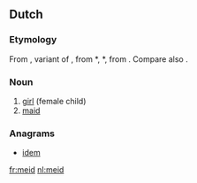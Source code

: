 ==Dutch==

===Etymology===
From {{etyl|dum|nl}} {{term|meit|lang=dum}}, variant of {{term|meget|lang=dum}}, from {{etyl|odt|nl}} *{{term||megith|lang=odt}}, *{{term||magath|lang=odt}}, from {{proto|Germanic|magaþs|lang=nl}}. Compare also {{term|maagd|lang=nl}}.

===Noun===
{{nl-noun|f}}

# [[girl]] (female child)
# [[maid]]

===Anagrams===
* [[idem#Dutch|idem]]

[[fr:meid]]
[[nl:meid]]